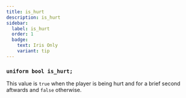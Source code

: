 ```yaml
---
title: is_hurt
description: is_hurt
sidebar:
  label: is_hurt
  order: 1
  badge:
    text: Iris Only
    variant: tip
---
```


### `uniform bool is_hurt;`

This value is `true` when the player is being hurt and for a brief second aftwards and `false` otherwise.